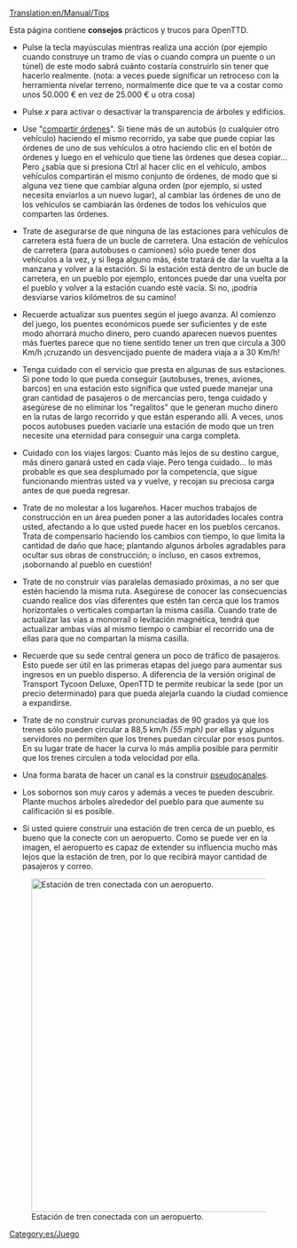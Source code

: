 [[Translation:en/Manual/Tips]]
{{es/Tabla de contenido}}

Esta página contiene '''consejos''' prácticos y trucos para OpenTTD.

*Pulse la tecla mayúsculas mientras realiza una acción (por ejemplo cuando construye un tramo de vías o cuando compra un puente o un túnel) de este modo sabrá cuánto costaría construirlo sin tener que hacerlo realmente. (nota: a veces puede significar un retroceso con la herramienta nivelar terreno, normalmente dice que te va a costar como unos 50.000 € en vez de 25.000 € u otra cosa)

*Pulse ''x'' para activar o desactivar la transparencia de árboles y edificios.

*Use "[[es/Manual/Órdenes#compartir-ordenes|compartir órdenes]]". Si tiene más de un autobús (o cualquier otro vehículo) haciendo el mismo recorrido, ya sabe que puede copiar las órdenes de uno de sus vehículos a otro haciendo clic en el botón de órdenes y luego en el vehículo que tiene las órdenes que desea copiar... Pero ¿sabía que si presiona Ctrl al hacer clic en el vehículo, ambos vehículos compartirán el mismo conjunto de órdenes, de modo que si alguna vez tiene que cambiar alguna orden (por ejemplo, si usted necesita enviarlos a un nuevo lugar), al cambiar las órdenes de uno de los vehículos se cambiarán las órdenes de todos los vehículos que comparten las órdenes.

*Trate de asegurarse de que ninguna de las estaciones para vehículos de carretera está fuera de un bucle de carretera. Una estación de vehículos de carretera (para autobuses o camiones) sólo puede tener dos vehículos a la vez, y si llega alguno más, éste tratará de dar la vuelta a la manzana y volver a la estación. Si la estación está dentro de un bucle de carretera, en un pueblo por ejemplo, entonces puede dar una vuelta por el pueblo y volver a la estación cuando esté vacía. Si no, ¡podría desviarse varios kilómetros de su camino!

*Recuerde actualizar sus puentes según el juego avanza. Al comienzo del juego, los puentes económicos puede ser suficientes y de este modo ahorrará mucho dinero, pero cuando aparecen nuevos puentes más fuertes parece que no tiene sentido tener un tren que circula a 300 Km/h ¡cruzando un desvencijado puente de madera viaja a a 30 Km/h!

*Tenga cuidado con el servicio que presta en algunas de sus estaciones. Si pone todo lo que pueda conseguir (autobuses, trenes, aviones, barcos) en una estación esto significa que usted puede manejar una gran cantidad de pasajeros o de mercancías pero, tenga cuidado y asegúrese de no eliminar los "regalitos" que le generan mucho dinero en la rutas de largo recorrido y que están esperando allí. A veces, unos pocos autobuses pueden vaciarle una estación de modo que un tren necesite una eternidad para conseguir una carga completa.

*Cuidado con los viajes largos: Cuanto más lejos de su destino cargue, más dinero ganará usted en cada viaje. Pero tenga cuidado... lo más probable es que sea desplumado por la competencia, que sigue funcionando mientras usted va y vuelve, y recojan su preciosa carga antes de que pueda regresar.

*Trate de no molestar a los lugareños. Hacer muchos trabajos de construcción en un área pueden poner a las autoridades locales contra usted, afectando a lo que usted puede hacer en los pueblos cercanos. Trata de compensarlo haciendo los cambios con tiempo, lo que limita la cantidad de daño que hace; plantando algunos árboles agradables para ocultar sus obras de construcción; o incluso, en casos extremos, ¡sobornando al pueblo en cuestión!

*Trate de no construir vías paralelas demasiado próximas, a no ser que estén haciendo la misma ruta. Asegúrese de conocer las consecuencias cuando realice dos vías diferentes que estén tan cerca que los tramos horizontales o verticales compartan la misma casilla. Cuando trate de actualizar las vías a monorraíl o levitación magnética, tendrá que actualizar ambas vías al mismo tiempo o cambiar el recorrido una de ellas para que no compartan la misma casilla.

*Recuerde que su sede central genera un poco de tráfico de pasajeros. Esto puede ser útil en las primeras etapas del juego para aumentar sus ingresos en un pueblo disperso. A diferencia de la versión original de Transport Tycoon Deluxe, OpenTTD te permite reubicar la sede (por un precio determinado) para que pueda alejarla cuando la ciudad comience a expandirse.

* Trate de no construir curvas pronunciadas de 90 grados ya que los trenes sólo pueden circular a 88,5 km/h ''(55 mph)'' por ellas y algunos servidores no permiten que los trenes puedan circular por esos puntos. En su lugar trate de hacer la curva lo más amplia posible para permitir que los trenes circulen a toda velocidad por ella.

*Una forma barata de hacer un canal es la construir [[es/Community/Pseudocanales|pseudocanales]].<!-- consiste en bajar el terreno hasta el nivel del mar sin llegar a conectarlo con el agua. Entonces, cuando la ruta del canal está construida, sólo tiene que abrir el canal y conectarlo con las zonas existentes de agua. El agua inundará el espacio y se formará el canal. Si los barcos no pueden llegar a alguna parte y puesto que los canales son demasiado caros. Trate de hacer un pólder (como en Holanda) e inundarlo. Sólo baje un punto en el centro del terreno hasta el nivel del mar y nivele el terreno desde ese punto formando el canal, pero con cuidado de que no haya agua presente. Luego haga una abertura con le mar y después de unos años usted tendrá un canal mucho más barato y además podrá construir puentes sin cuestas. -->

*Los sobornos son muy caros y además a veces te pueden descubrir. Plante muchos árboles alrededor del pueblo para que aumente su calificación si es posible.

*Si usted quiere construir una estación de tren cerca de un pueblo, es bueno que la conecte con un aeropuerto. Como se puede ver en la imagen, el aeropuerto es capaz de extender su influencia mucho más lejos que la estación de tren, por lo que recibirá mayor cantidad de pasajeros y correo.

[[File:en/Train vs Airport station.png|thumb|600px|center|Estación de tren conectada con un aeropuerto.]]

[[Category:es/Juego]]